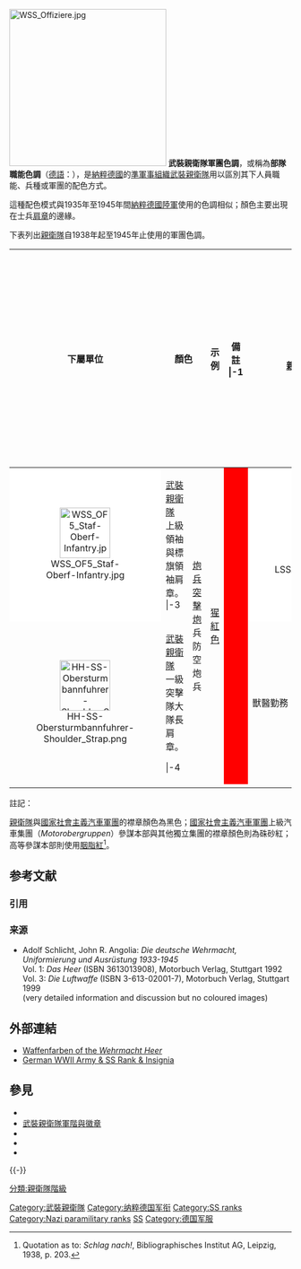 {{noteTA|G1=军事}}
[[File:WSS_Offiziere.jpg|280px]]
'''武裝親衛隊軍團色調'''，或稱為'''部隊職能色調'''（[[German_language|德語]]：{{link-de|部隊職能色調|Waffenfarbe|Waffenfarbe(n)}}），是[[納粹德國|納粹德國]]的[[準軍事部隊|準軍事組織]][[武裝親衛隊|武裝親衛隊]]用以區別其下人員職能、兵種或軍團的配色方式。

這種配色模式與1935年至1945年間[[納粹德國陸軍|納粹德國陸軍]]使用的色調相似；顏色主要出現在士兵[[肩章|肩章]]的邊緣。

下表列出[[親衛隊|親衛隊]]自1938年起至1945年止使用的軍團色調。
{{clear}}
{| class="wikitable"
|-
!下屬單位
!colspan="2"|顏色
!示例
!備註
|-1
|[[將軍|將級軍官]] <br>
[[親衛隊全國領袖|親衛隊全國領袖]]個人參謀
| 銀灰色 ||align="center" style="background:#e8e8e8; color:black"|     ||align="center" style="background:white"|[[File:SS_Oberstgruppenführer.jpg|90px]]
|[[親衛隊|親衛隊]]最高集團領袖與[[武裝親衛隊|武裝親衛隊]]所有將官肩章。

|-2
|rowspan="2"|[[步兵|步兵]]<br>摩托化步兵<br>[[裝甲擲彈兵|裝甲擲彈兵]]<br>
|rowspan="2"|白色 ||rowspan="2" align="center" style="background:white"|
|align="center" style="background:white"|[[File:SS_Panzergrenadierregiment.svg|90px]]
|親衛隊裝甲擲彈兵40號旗（''Flagge SS-PzGrenRegt 40''）。
|-
|align="center" style="background:white"|[[File:WSS_OF5_Staf-Oberf-Infantry.jpg|90px]]
|[[武裝親衛隊|武裝親衛隊]]上級領袖與標旗領袖肩章。
|-3
|rowspan="2"|[[炮兵|炮兵]]<br>[[突擊炮|突擊炮]]兵<br>防空炮兵
|rowspan="2" |[[猩紅色|猩紅色]] ||rowspan="2" style="background:red; color:white"|
|align="center" style="background:white"|[[File:LSSAH_Artillerie_Wimpel.svg|90px]]
|炮兵旗。
|-
|align="center" |[[File:HH-SS-Obersturmbannfuhrer-Shoulder_Strap.png|90px]]
|[[武裝親衛隊|武裝親衛隊]]一級突擊隊大隊長肩章。

|-4
|獸醫勤務
|[[胭脂紅|胭脂紅]] ||align="center" style="background:#D70040; color:white"|
|align="center" style="background:white"|[[File:HH-SS-Sturmbannfuhrer-Shoulder_Strap(2).png|90px]]
|[[親衛隊|親衛隊]]獸醫勤務突擊隊大隊領袖肩章。

|-5
|法務部門
|波爾多紅 ||align="center" style = "background:#C71585; color:white"|
|align="center" style = "background:white"|
|無示例。

|-6
|地質勘查部門
|淺粉紅 ||align="center" style = "background:pink; color:white"|
|align="center" style = "background:white"|
|無示例。

|-7
|交通部門
|鮭肉粉紅 ||align="center" style = "background:#FFB0B0; color:black"|
|align="center" style = "background:white"|
|無示例。

|-8
|裝甲兵<br>裝甲獵兵
|玫瑰紅 ||align="center" style="background:#FF99CC; color:white"|
|align="center" style="background:white"|[[File:SS_Scharführer_(Panzertruppe).jpg|90px]]
|[[武裝親衛隊|武裝親衛隊]]小隊領袖肩章。

|-9
|通訊兵<br>傳令兵
|檸檬黃 ||align = "center" style = "background:#FFEE00"|
|align = "center" style = "background:white"|[[File:SS_Untersturmführer_Fm.png|90px]]
|[[親衛隊|親衛隊]]下級突擊隊領袖肩章。<br><small>（[[納粹德國陸軍|納粹德國陸軍]]通訊兵亦使用相同顏色）</small>
|-10
|[[騎兵|騎兵]]<br>[[偵察|偵察]]兵（1942～1945）<br>裝甲偵察兵
|金黃色 ||align="center" style="background:#Ffcf0f"|
|align="center" style="background:white"|[[File:SS_Hauptscharführer_(Totenkopfverbände).jpg|90px]]
|[[武裝親衛隊|武裝親衛隊]]高級小隊領袖肩章。

|-11
|{{link-de|野戰憲兵|Feldgendarmerie|野戰憲兵}}<br>特勤部隊
|橘色 ||align = "center" style ="background:#ff8000; color:white"|
|align = "center" style ="background:white"|[[File:SS_Unterscharführer-MP.jpg|90px]] [[File:SS_Standartenjunker.jpg|90px]]
|[[武裝親衛隊|武裝親衛隊]]下級小隊領袖肩章。<br /><br />[[武裝親衛隊|武裝親衛隊]]標旗後備軍官（SS-Standartenjunker）肩章。

|-12
|[[偵察|偵察]]兵（1938～1942）
|銅褐色 ||align = "center" style = "background:#DA8A67; color:white"|
|align = "center" style = "background:white"|[[File:SS_Standartenführer_(Oberführer).png|90px]]
|[[武裝親衛隊|武裝親衛隊]]標旗領袖與上級領袖肩章。

|-13
|[[納粹集中營|集中營]]管理部隊
|淺褐色 ||align="center" style = "background:burlywood; color:white"|
|align="center" style = "background:white"|[[File:SS_Hauptscharführer_(Totenkopfverbände).jpg|90px]]
|[[武裝親衛隊|武裝親衛隊]]高級小隊領袖肩章。

|-14
|安全勤務部隊（[[親衛隊保安處|親衛隊保安處]]）
|毒藥綠 ||align="center" style = "background:#70FFc8; color:black"|
|align="center" style = "background:white"|[[File:SS_Sturmscharführer-SD.jpg|90px]]
|[[親衛隊保安處|親衛隊保安處]]突擊隊領袖肩章。

|-15
|[[山地獵兵|山地獵兵]]
|草綠色 ||align="center" style="background:#60c000"|
|align="center" style="background:white"|[[File:Shoulder-wss-ill-untersturmf.jpg|90px]]
|[[武裝親衛隊|武裝親衛隊]]下級突擊隊中隊領袖肩章。<br /><small>（[[德意志國防軍|德意志國防軍]]的[[山地獵兵|山地獵兵]]也使用相同顏色）</small>

|-16
| 親衛隊招募處<br />{{link-en|親衛隊特別領袖|Waffenfarbe|親衛隊特別領袖}}<br />親衛隊後備部隊軍官
|深綠色||align = "center" style = "background:#00703E; color:white"|
|align = "center" style = "background:white"|[[File:HH-SS-Obersturmfuhrer-Shoulder_Strap.png|90px]]
|[[親衛隊|親衛隊]]上級突擊隊領袖肩章。

|-17
|補給部門
|淺藍色 ||align="center" style = "background:cornflowerblue; color:white"|
|align="center" style = "background:white"|[[File:WSS_OF2_HSturmf-Supply.jpg|90px]]
|[[武裝親衛隊|武裝親衛隊]]高級突擊隊中隊領袖。

|-18
|行政部門
|亮藍色 ||align = "center" style = "background:blue; color:white"|
|align = "center" style = "background:white"|[[File:SS_Hauptsturmführer_(Verwaltung).jpg|90px]]
|[[武裝親衛隊|武裝親衛隊]]高級突擊隊中隊領袖。

|-19
|醫療部門
|[[矢車菊|矢車菊]]藍||align ="center" style ="background:#2C39Bf; color:white"|
|align ="center" style ="background:white"|[[File:WSS_Staf-Oberf-Medical.png|90px]]
|[[武裝親衛隊|武裝親衛隊]]醫療勤務標旗領袖與上級領袖肩章。

|-22
|親衛隊工兵團<br />突擊工兵團<br>建設工兵團
|rowspan="2" align ="center"|黑色
|rowspan="2" align="center" style="background:black; color:white"|
|[[File:SS_Oberscharführer_(Pioniere).jpg|90px]]
|[[武裝親衛隊|武裝親衛隊]]上級小隊領袖肩章。

|-23
|同色[[襟章|襟章]]
|[[File:SS-Unterscharführer.svg|70px]]
|[[親衛隊|親衛隊]]下級小隊領袖示例襟章。<br /><small>（親衛隊與武裝親衛隊內部所有成員均佩戴黑色襟章）</small>

|-24
|制服主要顏色
|{{link-en|綠色的漸層|Shades of green#Feldgrau|田野灰}}
|colspan="2" align="center" style="background:#4D5D53; color:white"|
|[[親衛隊|親衛隊]]、[[武裝親衛隊|武裝親衛隊]]、[[納粹德國陸軍|德意志國防軍陸軍]]與{{link-en|納粹德國軍事管制區|Militärverwaltung|軍事管制區部隊}}的制服均使用此色。
|-
|}
; 註記：
[[親衛隊|親衛隊]]與[[國家社會主義汽車軍團|國家社會主義汽車軍團]]的襟章顏色為黑色；[[國家社會主義汽車軍團|國家社會主義汽車軍團]]上級汽車集團（''Motorobergruppen''）參謀本部與其他獨立集團的襟章顏色則為硃砂紅；高等參謀本部則使用[[胭脂紅|胭脂紅]]<ref>Quotation as to: ''Schlag nach!'', Bibliographisches Institut AG, Leipzig, 1938, p. 203.</ref>。

== 参考文献 ==
=== 引用 ===
{{Reflist}}

=== 来源 ===
* Adolf Schlicht, John R. Angolia: ''Die deutsche Wehrmacht, Uniformierung und Ausrüstung 1933-1945''<br />Vol. 1: ''Das Heer'' (ISBN 3613013908), Motorbuch Verlag, Stuttgart 1992<br />Vol. 3: ''Die Luftwaffe'' (ISBN 3-613-02001-7), Motorbuch Verlag, Stuttgart 1999<br />(very detailed information and discussion but no coloured images)

== 外部連結 ==
* [https://web.archive.org/web/20080515142249/http://www.afrikakorps.org/waffenfarben.htm Waffenfarben of the ''Wehrmacht Heer'']
* [http://www.alanhamby.com/ranks/rank.htm German WWII Army & SS Rank & Insignia] {{Wayback|url=http://www.alanhamby.com/ranks/rank.htm |date=20210127192205 }}

== 參見 ==
{{Portal box|纳粹德国|第二次世界大战|纹章及旗帜|德国|军事}}
* {{link-en|德國軍事術語詞彙表|Glossary of German military terms|德國軍事術語詞彙表}}
* [[武裝親衛隊軍階和徽章|武裝親衛隊軍階與徽章]]
* {{link-en|納粹德國軍階對照表|Comparative ranks of Nazi Germany|納粹德國軍階對照表}}
* {{link-en|納粹德國陸軍軍階和徽章|Ranks and insignia of the Heer (1935–1945)|納粹德國陸軍軍階和徽章}}
* {{link-de|部隊職能色調|Waffenfarbe|軍團配色}}

{{-}}
{{SS organizations}}

{{DEFAULTSORT:Corps colours (Waffen-SS)}}
[[Category:武裝親衛隊|Category:武裝親衛隊]]
[[Category:纳粹德国军衔|Category:纳粹德国军衔]]
[[Category:SS_ranks|Category:SS ranks]]
[[Category:Nazi_paramilitary_ranks|Category:Nazi paramilitary ranks]]
[[Category:Military_insignia|SS]]
[[Category:德国军服|Category:德国军服]]
[[分類:親衛隊階級|分類:親衛隊階級]]